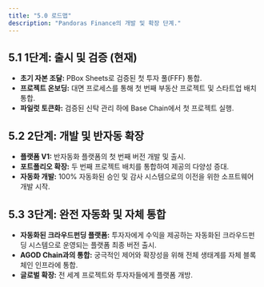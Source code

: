 ```yaml
---
title: "5.0 로드맵"
description: "Pandoras Finance의 개발 및 확장 단계."
---
```


## 5.1 1단계: 출시 및 검증 (현재)
* **초기 자본 조달:** PBox Sheets로 검증된 첫 투자 풀(FFF) 통합.
* **프로젝트 온보딩:** 대면 프로세스를 통해 첫 번째 부동산 프로젝트 및 스타트업 배치 통합.
* **파일럿 토큰화:** 검증된 신탁 관리 하에 Base Chain에서 첫 프로젝트 실행.

## 5.2 2단계: 개발 및 반자동 확장
* **플랫폼 V1:** 반자동화 플랫폼의 첫 번째 버전 개발 및 출시.
* **포트폴리오 확장:** 두 번째 프로젝트 배치를 통합하여 제공의 다양성 증대.
* **자동화 개발:** 100% 자동화된 승인 및 감사 시스템으로의 이전을 위한 소프트웨어 개발 시작.

## 5.3 3단계: 완전 자동화 및 자체 통합
* **자동화된 크라우드펀딩 플랫폼:** 투자자에게 수익을 제공하는 자동화된 크라우드펀딩 시스템으로 운영되는 플랫폼 최종 버전 출시.
* **AGOD Chain과의 통합:** 궁극적인 제어와 확장성을 위해 전체 생태계를 자체 블록체인 인프라에 통합.
* **글로벌 확장:** 전 세계 프로젝트와 투자자들에게 플랫폼 개방.